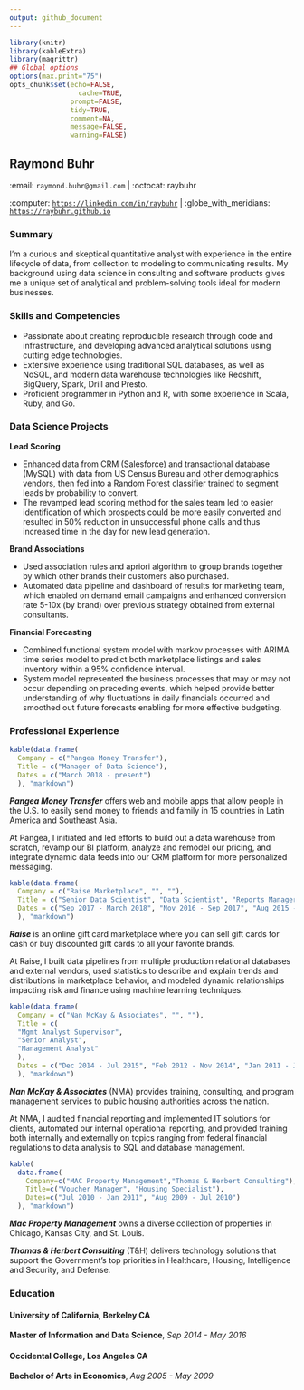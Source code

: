 ```yaml
---
output: github_document
---
```


```r
library(knitr)
library(kableExtra)
library(magrittr)
## Global options
options(max.print="75")
opts_chunk$set(echo=FALSE,
	             cache=TRUE,
               prompt=FALSE,
               tidy=TRUE,
               comment=NA,
               message=FALSE,
               warning=FALSE)
```

## Raymond Buhr

:email: `raymond.buhr@gmail.com` | :octocat: raybuhr

:computer: [`https://linkedin.com/in/raybuhr`](https://linkedin.com/in/raybuhr) | :globe_with_meridians: [`https://raybuhr.github.io`](https://raybuhr.github.io)

### Summary

I'm a curious and skeptical quantitative analyst with experience in the entire lifecycle of data, from collection to modeling to communicating results. My background using data science in consulting and software products gives me a unique set of analytical and problem-solving tools ideal for modern businesses.

### Skills and Competencies

  - Passionate about creating reproducible research through code and infrastructure, and developing advanced analytical solutions using cutting edge technologies.
  - Extensive experience using traditional SQL databases, as well as NoSQL, and modern data warehouse technologies like Redshift, BigQuery, Spark, Drill and Presto.
  - Proficient programmer in Python and R, with some experience in Scala, Ruby, and Go.

### Data Science Projects

**Lead Scoring**

  - Enhanced data from CRM (Salesforce) and transactional database (MySQL) with data from US Census Bureau and other demographics vendors, then fed into a Random Forest classifier trained to segment leads by probability to convert.
  - The revamped lead scoring method for the sales team led to easier identification of which prospects could be more easily converted and resulted in 50% reduction in unsuccessful phone calls and thus increased time in the day for new lead generation.  
  
**Brand Associations**

  - Used association rules and apriori algorithm to group brands together by which other brands their customers also purchased. 
  - Automated data pipeline and dashboard of results for marketing team, which enabled on demand email campaigns and enhanced conversion rate 5-10x (by brand) over previous strategy obtained from external consultants.  

**Financial Forecasting**

  - Combined functional system model with markov processes with ARIMA time series model to predict both marketplace listings and sales inventory within a 95% confidence interval. 
  - System model represented the business processes that may or may not occur depending on preceding events, which helped provide better understanding of why fluctuations in daily financials occurred and smoothed out future forecasts enabling for more effective budgeting. 


### Professional Experience


```r
kable(data.frame(
  Company = c("Pangea Money Transfer"),
  Title = c("Manager of Data Science"),
  Dates = c("March 2018 - present")
  ), "markdown")
```

_**Pangea Money Transfer**_ offers web and mobile apps that allow people in the U.S. to easily send money to friends and family in 15 countries in Latin America and Southeast Asia. 

At Pangea, I initiated and led efforts to build out a data warehouse from scratch, revamp our BI platform, analyze and remodel our pricing, and integrate dynamic data feeds into our CRM platform for more personalized messaging.


```r
kable(data.frame(
  Company = c("Raise Marketplace", "", ""),
  Title = c("Senior Data Scientist", "Data Scientist", "Reports Manager"),
  Dates = c("Sep 2017 - March 2018", "Nov 2016 - Sep 2017", "Aug 2015 - Nov 2016")
  ), "markdown")
```


_**Raise**_ is an online gift card marketplace where you can sell gift cards for cash or buy discounted gift cards to all your favorite brands. 

At Raise, I built data pipelines from multiple production relational databases and external vendors, used statistics to describe and explain trends and distributions in marketplace behavior, and modeled dynamic relationships impacting risk and finance using machine learning techniques.


```r
kable(data.frame(
  Company = c("Nan McKay & Associates", "", ""),
  Title = c(
  "Mgmt Analyst Supervisor",
  "Senior Analyst",
  "Management Analyst"
  ),
  Dates = c("Dec 2014 - Jul 2015", "Feb 2012 - Nov 2014", "Jan 2011 - Jan 2012")
  ), "markdown")
```

_**Nan McKay & Associates**_ (NMA) provides training, consulting, and program management services to public housing authorities across the nation. 

At NMA, I audited financial reporting and implemented IT solutions for clients, automated our internal operational reporting, and provided training both internally and externally on topics ranging from federal financial regulations to data analysis to SQL and database management.


```r
kable(
  data.frame(
    Company=c("MAC Property Management","Thomas & Herbert Consulting"),
    Title=c("Voucher Manager", "Housing Specialist"),
    Dates=c("Jul 2010 - Jan 2011", "Aug 2009 - Jul 2010")
  ), "markdown")
```


_**Mac Property Management**_ owns a diverse collection of properties in Chicago, Kansas City, and St. Louis.

_**Thomas & Herbert Consulting**_ (T&H) delivers technology solutions that support the Government's top priorities in Healthcare, Housing, Intelligence and Security, and Defense.


### Education

#### University of California, Berkeley CA

**Master of Information and Data Science**, *Sep 2014 - May 2016*

#### Occidental College, Los Angeles CA

**Bachelor of Arts in Economics**, *Aug 2005 - May 2009*
